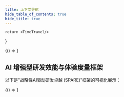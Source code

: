 ```yaml
---
title: 上下文导航
hide_table_of_contents: true
hide_title: true
---
```



	return <TimeTravel/>
}

<BrowserOnly>
	{() => <ContextNavigator/>}
</BrowserOnly>

## AI 增强型研发效能与体验度量框架

以下是"战略性AI驱动研发卓越 (SPARE)"框架的可视化展示：

<BrowserOnly>
	{() => <SPAREFramework/>}
</BrowserOnly>
